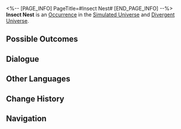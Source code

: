 <%-- [PAGE_INFO]
PageTitle=#Insect Nest#
[END_PAGE_INFO] --%>
{{Stub}}
{{Simulated Universe Event Infobox
|id            = 11101
|title         = 
|image         = Occurrence Default.png
|domains_su    = Unknown
|domains_swarm = Unknown
|domains_gng   = Unknown
|domains_du    = Unknown
|domains_und   = Unknown
|requirements  = 
|prev          = 
|next          = 
|characters    = 
|factions      = 
|order         = 071
|order_du      = 014
}}
'''Insect Nest''' is an [[Divergent Universe/Occurrence|Occurrence]] in the [[Simulated Universe]] and [[Divergent Universe]].

==Possible Outcomes==
{{Possible Outcomes
|choice_1 = Save a Bug Bubble.
|result_1 = Obtain 2 Blessing(s) of 1- to 2-star rarity.
|path_1   = Day
|modes_1  = du

|choice_2 = Enter the Insect Nest and snuff them out!
|result_2 = Enter 3 battles with the Swarm and obtain 3 random Blessings of 1- to 2-star rarity.
|path_2   = Destruction
|modes_2  = swarm

|choice_3 = Save a Bug Bubble.
|result_3 = Obtain 1 Preservation Blessing of 1- to 2-star rarity and 1 Propagation Blessing of 1- to 2-star rarity.
|path_3   = Preservation
|modes_3  = swarm

|choice_4 = Go deeper into the insect nest.

|choice_4_1 = Hug it.
|result_4_1 = Obtain Negative Curio: Insect Web and 1 Blessing(s) of 3-star rarity.

|choice_4_2 = Wait for "THEM."
|result_4_2 = Obtain a 2-star Blessing, and all characters lose HP equal to 50% of their current HP.

|choice_4_3 = Hug it.
|result_4_3 = Obtain Curio: Insect Web and 1 random Component(s) of 2-star rarity.

|choice_4_4 = Wait for "THEM."
|result_4_4 = All characters lose HP equal to 50% of their current HP, and obtain 4 random Component(s) of 1-star rarity.

|choice_5 = Stop at the entrance of the nest.
|result_5 = Don't bet hastily.
}}
<!--
==Gameplay Notes==
* 
-->
==Dialogue==
{{Dialogue Start}}
:{{tx}}
{{Dialogue End}}

==Other Languages==
{{Other Languages
|en   = Insect Nest
|zhs  = 虫巢
|zht  = 蟲巢
|ja   = {{Rubi|蟲|むし}}の{{Rubi|巣|す}}
|ko   = 곤충집
|es   = Nido de insectos
|fr   = Nid d'insectes
|ru   = Гнездо насекомых
|th   = รังแมลง
|vi   = Tổ Côn Trùng
|de   = Insektennest
|id   = Sarang Serangga
|pt   = Ninho de Inseto
}}

==Change History==
{{Change History|1.0}}

==Navigation==
{{Occurrence Navbox}}